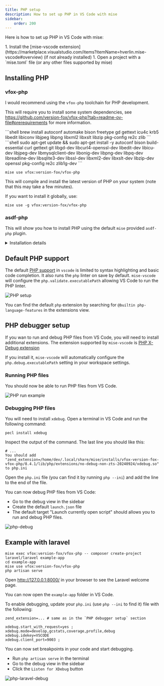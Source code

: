 ```yaml
---
title: PHP setup
description: How to set up PHP in VS Code with mise
sidebar:
    order: 200
---
```


Here is how to set up PHP in VS Code with mise:

<Steps>
1. Install the [mise-vscode extension](https://marketplace.visualstudio.com/items?itemName=hverlin.mise-vscode#overview) (if not already installed)
1. Open a project with a `mise.toml` file (or any other files supported by mise)
</Steps>


## Installing PHP

### vfox-php

I would recommend using the `vfox-php` toolchain for PHP development.

This will require you to install some system dependencies, see https://github.com/version-fox/vfox-php?tab=readme-ov-file#prerequirements for more information.


<Tabs>
  <TabItem label="Mac (Homebrew)">
  ```shell
  brew install autoconf automake bison freetype gd gettext icu4c krb5 libedit libiconv libjpeg libpng libxml2 libxslt libzip pkg-config re2c zlib
  ```
  </TabItem>
  <TabItem label="Debian/Ubuntu">
  ```shell
   sudo apt-get update && sudo apt-get install -y autoconf bison build-essential curl gettext git libgd-dev libcurl4-openssl-dev libedit-dev libicu-dev libjpeg-dev libmysqlclient-dev libonig-dev libpng-dev libpq-dev libreadline-dev libsqlite3-dev libssl-dev libxml2-dev libxslt-dev libzip-dev openssl pkg-config re2c zlib1g-dev
   ```
  </TabItem>
</Tabs>

```shell
mise use vfox:version-fox/vfox-php
```

This will compile and install the latest version of PHP on your system (note that this may take a few minutes).

If you want to install it globally, use:
```shell
mise use -g vfox:version-fox/vfox-php
```

### asdf-php

This will show you how to install PHP using the default `mise` provided `asdf-php` plugin.

<details>
<summary>Installation details</summary>
Currently, the default `php` provided `mise` is the [asdf-php](https://github.com/asdf-community/asdf-php) plugin.
This plugin requires a few dependencies to be installed on your system. See [the asdf-php README](https://github.com/asdf-community/asdf-php) for more information.

<Tabs>
  <TabItem label="Mac (Homebrew)">
  ```shell
  brew install autoconf automake bison freetype gd gettext icu4c krb5 libedit libiconv libjpeg libpng libxml2 libzip pkg-config re2c zlib
  ```
  </TabItem>
  <TabItem label="Ubuntu">
  ```shell
   sudo apt-get update && sudo apt-get install -y autoconf bison build-essential curl gettext git libgd-dev libcurl4-openssl-dev libedit-dev libicu-dev libjpeg-dev libmysqlclient-dev libonig-dev libpng-dev libpq-dev libreadline-dev libsqlite3-dev libssl-dev libxml2-dev libzip-dev openssl pkg-config re2c zlib1g-dev
   ```
  </TabItem>
</Tabs>

You can now install `php` using `mise`:

```shell
mise use asdf:asdf-community/asdf-php
```

This will compile and install the latest version of PHP on your system (note that this may take a few minutes).

</details>

## Default PHP support

The default [PHP support](https://code.visualstudio.com/docs/languages/php) in `vscode` is limited to syntax highlighting and basic code completion. It also runs the `php` linter on save by default.
`mise-vscode` will configure the `php.validate.executablePath` allowing VS Code to run the PHP linter.

![PHP setup](./php-example-1.png)

You can find the default `php` extension by searching for `@builtin php-language-features` in the extensions view.

## PHP debugger setup

If you wan to run and debug PHP files from VS Code, you will need to install additional extensions.
The extension supported by `mise-vscode` is [PHP X-Debug extension](https://marketplace.visualstudio.com/items?itemName=xdebug.php-debug)

If you install it, `mise-vscode` will automatically configure the `php.debug.executablePath` setting in your workspace settings.

### Running PHP files
You should now be able to run PHP files from VS Code.

![PHP run example](./php-run.png)

### Debugging PHP files

You will need to install `xdebug`. Open a terminal in VS Code and run the following command:
```shell
pecl install xdebug
```

Inspect the output of the command. The last line you should like this:
```shell
# ...
You should add "zend_extension=/home/dev/.local/share/mise/installs/vfox-version-fox-vfox-php/8.4.1/lib/php/extensions/no-debug-non-zts-20240924/xdebug.so" to php.ini
```

Open the `php.ini` file (you can find it by running `php --ini`) and add the line to the end of the file.

You can now debug PHP files from VS Code:
- Go to the debug view in the sidebar
- Create the default `launch.json` file
- The default target "Launch currently open script" should allows you to run and debug PHP files.

![php-debug](./php-debug.png)

## Example with laravel

```shell
mise exec vfox:version-fox/vfox-php -- composer create-project laravel/laravel example-app
cd example-app
mise use vfox:version-fox/vfox-php
php artisan serve
```

Open http://127.0.0.1:8000/ in your browser to see the Laravel welcome page.

You can now open the `example-app` folder in VS Code.

To enable debugging, update your `php.ini` (use `php --ini` to find it) file with the following:

```text
zend_extension=... # same as in the `PHP debugger setup` section

xdebug.start_with_request=yes ;
xdebug.mode=develop,gcstats,coverage,profile,debug
xdebug.idekey=VSCODE
xdebug.client_port=9003 ;
```

You can now set breakpoints in your code and start debugging.
- Run `php artisan serve` in the terminal
- Go to the debug view in the sidebar
- Click the `Listen for XDebug` button

![php-laravel-debug](./php-laravel-debug.png)
